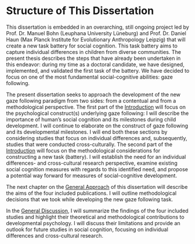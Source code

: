 # Structure of This Dissertation {-#structure}

This dissertation is embedded in an overarching, still ongoing project led by Prof. Dr. Manuel Bohn (Leuphana University Lüneburg) and Prof. Dr. Daniel Haun (Max Planck Institute for Evolutionary Anthropology Leipzig) that will create a new task battery for social cognition. This task battery aims to capture individual differences in children from diverse communities. The present thesis describes the steps that have already been undertaken in this endeavor: during my time as a doctoral candidate, we have designed, implemented, and validated the first task of the battery. We have decided to focus on one of the most fundamental social-cognitive abilities: gaze following.

The present dissertation seeks to approach the development of the new gaze following paradigm from two sides: from a contentual and from a methodological perspective. The first part of the [Introduction](#introduction) will focus on the psychological construct(s) underlying gaze following: I will describe the importance of human's social cognition and its milestones during child development. I will continue to elaborate on the construct of gaze following and its developmental milestones. I will end both these sections by considering studies that focus on individual differences and, subsequently, studies that were conducted cross-culturally. The second part of the [Introduction](#introduction) will focus on the methodological considerations for constructing a new task (battery). I will establish the need for an individual differences- and cross-cultural research perspective, examine existing social cognition measures with regards to this identified need, and propose a potential way forward for measures of social-cognitive development.

The next chapter on the [General Approach](#approach) of this dissertation will describe the aims of the four included publications. I will outline methodological decisions that we took while developing the new gaze following task.

In the [General Discussion](#discussion), I will summarize the findings of the four included studies and highlight their theoretical and methodological contributions to developmental psychology. I will discuss their limitations and provide an outlook for future studies in social cognition, focusing on individual differences and cross-cultural research.